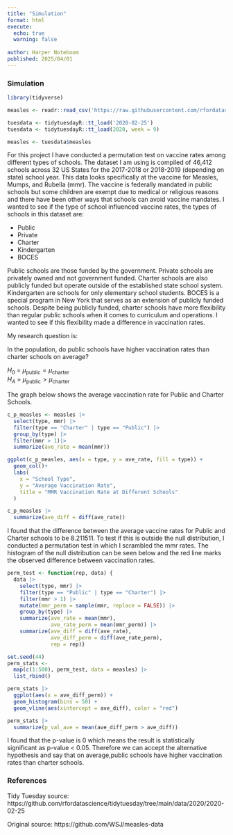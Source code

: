 ```yaml
---
title: "Simulation"
format: html
execute:
  echo: true
  warning: false
  
author: Harper Noteboom
published: 2025/04/01
---
```


### Simulation 

```r
library(tidyverse)

measles <- readr::read_csv('https://raw.githubusercontent.com/rfordatascience/tidytuesday/main/data/2020/2020-02-25/measles.csv')

tuesdata <- tidytuesdayR::tt_load('2020-02-25')
tuesdata <- tidytuesdayR::tt_load(2020, week = 9)

measles <- tuesdata$measles

```

For this project I have conducted a permutation test on vaccine rates among different types of schools. The dataset I am using is compiled of 46,412 schools across 32 US States for the 2017-2018 or 2018-2019 (depending on state) school year. This data looks specifically at the vaccine for Measles, Mumps, and Rubella (mmr). The vaccine is federally mandated in public schools but some children are exempt due to medical or religious reasons and there have been other ways that schools can avoid vaccine mandates. I wanted to see if the type of school influenced vaccine rates, the types of schools in this dataset are: 

* Public 
* Private
* Charter 
* Kindergarten 
* BOCES

Public schools are those funded by the government. Private schools are privately owned and not government funded. Charter schools are also publicly funded but operate outside of the established state school system. Kindergarten are schools for only elementary school students. BOCES is a special program in New York that serves as an extension of publicly funded schools. Despite being publicly funded, charter schools have more flexibility than regular public schools when it comes to curriculum and operations. I wanted to see if this flexibility made a difference in vaccination rates. 

My research question is: 

In the population, do public schools have higher vaccination rates than charter schools on average? 

$H_0$ = $\mu_{\text{public}} = \mu_{\text{charter}}$  
$H_A$ = $\mu_{\text{public}} > \mu_{\text{charter}}$  

The graph below shows the average vaccination rate for Public and Charter Schools.


```r
c_p_measles <- measles |> 
  select(type, mmr) |> 
  filter(type == "Charter" | type == "Public") |>
  group_by(type) |>
  filter(mmr > 1)|>
  summarize(ave_rate = mean(mmr))

ggplot(c_p_measles, aes(x = type, y = ave_rate, fill = type)) +
  geom_col()+ 
  labs(
    x = "School Type", 
    y = "Average Vaccination Rate", 
    title = "MMR Vaccination Rate at Different Schools"
  )
```


```r
c_p_measles |> 
  summarize(ave_diff = diff(ave_rate))
```
I found that the difference between the average vaccine rates for Public and Charter schools to be 8.211511. To test if this is outside the null distribution, I conducted a permutation test in which I scrambled the mmr rates. The histogram of the null distribution can be seen below and the red line marks the observed difference between vaccination rates. 


```r
perm_test <- function(rep, data) {
  data |>
    select(type, mmr) |> 
    filter(type == "Public" | type == "Charter") |> 
    filter(mmr > 1) |>
    mutate(mmr_perm = sample(mmr, replace = FALSE)) |>
    group_by(type) |>
    summarize(ave_rate = mean(mmr), 
              ave_rate_perm = mean(mmr_perm)) |> 
    summarize(ave_diff = diff(ave_rate), 
              ave_diff_perm = diff(ave_rate_perm), 
              rep = rep)}

set.seed(44)
perm_stats <- 
  map(c(1:500), perm_test, data = measles) |> 
  list_rbind() 

perm_stats |> 
  ggplot(aes(x = ave_diff_perm)) + 
  geom_histogram(bins = 50) + 
  geom_vline(aes(xintercept = ave_diff), color = "red")

perm_stats |> 
  summarize(p_val_ave = mean(ave_diff_perm > ave_diff))

```

I found that the p-value is 0 which means the result is statistically significant as p-value < 0.05. Therefore we can accept the alternative hypothesis and say that on average,public schools have higher vaccination rates than charter schools. 


### References 

Tidy Tuesday source:  
https://github.com/rfordatascience/tidytuesday/tree/main/data/2020/2020-02-25

Original source: 
https://github.com/WSJ/measles-data







